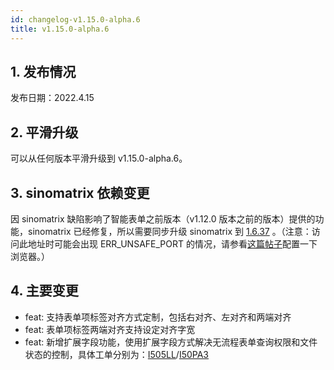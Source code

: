 ```yaml
---
id: changelog-v1.15.0-alpha.6
title: v1.15.0-alpha.6
---
```



## 1. 发布情况

发布日期：2022.4.15

<BundleList
  version="1.15.0-alpha.6"
  frontend="1.15.0-alpha.6"
  backend="1.15.0-alpha.5"
  font="1.13.0"
/>

## 2. 平滑升级

可以从任何版本平滑升级到 v1.15.0-alpha.6。

## 3. sinomatrix 依赖变更

因 sinomatrix 缺陷影响了智能表单之前版本（v1.12.0 版本之前的版本）提供的功能，sinomatrix 已经修复，所以需要同步升级 sinomatrix 到 [1.6.37](http://47.93.34.153:10080/sino-matrix/sino-matrix/blob/master/CHANGELOG.md) 。（注意：访问此地址时可能会出现 ERR_UNSAFE_PORT 的情况，请参看[这篇帖子](https://blog.csdn.net/kjcxmx/article/details/118122483)配置一下浏览器。）

## 4. 主要变更

- feat: 支持表单项标签对齐方式定制，包括右对齐、左对齐和两端对齐
- feat: 表单项标签两端对齐支持设定对齐字宽
- feat: 新增扩展字段功能，使用扩展字段方式解决无流程表单查询权限和文件状态的控制，具体工单分别为：[I505LL](https://gitee.com/sinoui/sino-intellisense-form-test/issues/I505LL)/[I50PA3](https://gitee.com/sinoui/sino-intellisense-form-test/issues/I50PA3)
